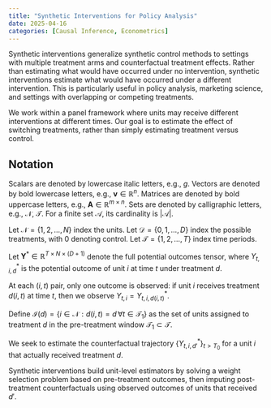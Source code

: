 ```yaml
---
title: "Synthetic Interventions for Policy Analysis"
date: 2025-04-16
categories: [Causal Inference, Econometrics]
---
```



Synthetic interventions generalize synthetic control methods to settings with multiple treatment arms and counterfactual treatment effects. Rather than estimating what would have occurred under no intervention, synthetic interventions estimate what would have occurred under a different intervention. This is particularly useful in policy analysis, marketing science, and settings with overlapping or competing treatments.

We work within a panel framework where units may receive different interventions at different times. Our goal is to estimate the effect of switching treatments, rather than simply estimating treatment versus control.

## Notation

Scalars are denoted by lowercase italic letters, e.g., $g$. Vectors are denoted by bold lowercase letters, e.g., $\mathbf{v} \in \mathbb{R}^n$. Matrices are denoted by bold uppercase letters, e.g., $\mathbf{A} \in \mathbb{R}^{m \times n}$. Sets are denoted by calligraphic letters, e.g., $\mathcal{N}$, $\mathcal{T}$. For a finite set $\mathcal{A}$, its cardinality is $|\mathcal{A}|$.

Let $\mathcal{N} = \{1, 2, \dots, N\}$ index the units. Let $\mathcal{D} = \{0,1,\dots,D\}$ index the possible treatments, with $0$ denoting control. Let $\mathcal{T} = \{1,2,\dots,T\}$ index time periods. 

Let $\mathbf{Y}^* \in \mathbb{R}^{T \times N \times (D+1)}$ denote the full potential outcomes tensor, where $Y^*_{t,i,d}$ is the potential outcome of unit $i$ at time $t$ under treatment $d$.

At each $(i,t)$ pair, only one outcome is observed: if unit $i$ receives treatment $d(i,t)$ at time $t$, then we observe $Y_{t,i} = Y^*_{t,i,d(i,t)}$.

Define $\mathcal{I}(d) = \{i \in \mathcal{N} : d(i,t) = d \, \forall t \in \mathcal{T}_1\}$ as the set of units assigned to treatment $d$ in the pre-treatment window $\mathcal{T}_1 \subset \mathcal{T}$.

We seek to estimate the counterfactual trajectory $\{Y^*_{t,i,d'}\}_{t > T_0}$ for a unit $i$ that actually received treatment $d$.

Synthetic interventions build unit-level estimators by solving a weight selection problem based on pre-treatment outcomes, then imputing post-treatment counterfactuals using observed outcomes of units that received $d'$.

